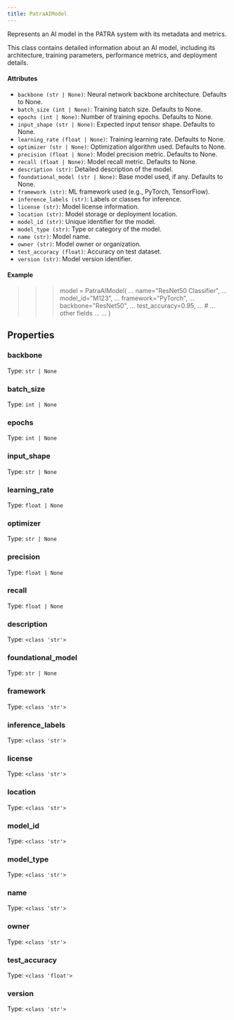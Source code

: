 ```yaml
---
title: PatraAIModel
---
```



Represents an AI model in the PATRA system with its metadata and metrics.

This class contains detailed information about an AI model, including its architecture,
training parameters, performance metrics, and deployment details.

#### Attributes

- `backbone (str | None)`: Neural network backbone architecture. Defaults to None.
- `batch_size (int | None)`: Training batch size. Defaults to None.
- `epochs (int | None)`: Number of training epochs. Defaults to None.
- `input_shape (str | None)`: Expected input tensor shape. Defaults to None.
- `learning_rate (float | None)`: Training learning rate. Defaults to None.
- `optimizer (str | None)`: Optimization algorithm used. Defaults to None.
- `precision (float | None)`: Model precision metric. Defaults to None.
- `recall (float | None)`: Model recall metric. Defaults to None.
- `description (str)`: Detailed description of the model.
- `foundational_model (str | None)`: Base model used, if any. Defaults to None.
- `framework (str)`: ML framework used (e.g., PyTorch, TensorFlow).
- `inference_labels (str)`: Labels or classes for inference.
- `license (str)`: Model license information.
- `location (str)`: Model storage or deployment location.
- `model_id (str)`: Unique identifier for the model.
- `model_type (str)`: Type or category of the model.
- `name (str)`: Model name.
- `owner (str)`: Model owner or organization.
- `test_accuracy (float)`: Accuracy on test dataset.
- `version (str)`: Model version identifier.

#### Example

>>> model = PatraAIModel(
...     name="ResNet50 Classifier",
...     model_id="M123",
...     framework="PyTorch",
...     backbone="ResNet50",
...     test_accuracy=0.95,
...     # ... other fields ...
... )


## Properties

### backbone
Type: `str | None`

### batch_size
Type: `int | None`

### epochs
Type: `int | None`

### input_shape
Type: `str | None`

### learning_rate
Type: `float | None`

### optimizer
Type: `str | None`

### precision
Type: `float | None`

### recall
Type: `float | None`

### description
Type: `<class 'str'>`

### foundational_model
Type: `str | None`

### framework
Type: `<class 'str'>`

### inference_labels
Type: `<class 'str'>`

### license
Type: `<class 'str'>`

### location
Type: `<class 'str'>`

### model_id
Type: `<class 'str'>`

### model_type
Type: `<class 'str'>`

### name
Type: `<class 'str'>`

### owner
Type: `<class 'str'>`

### test_accuracy
Type: `<class 'float'>`

### version
Type: `<class 'str'>`


